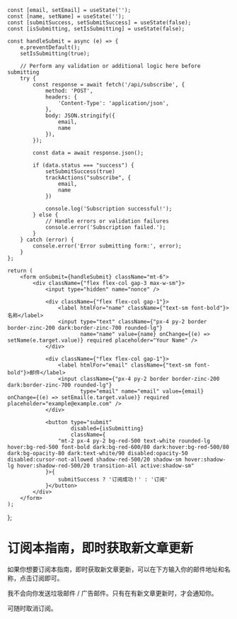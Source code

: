 
    const [email, setEmail] = useState('');
    const [name, setName] = useState('');
    const [submitSuccess, setSubmitSuccess] = useState(false);
    const [isSubmitting, setIsSubmitting] = useState(false);

    const handleSubmit = async (e) => {
        e.preventDefault();
        setIsSubmitting(true);

        // Perform any validation or additional logic here before submitting
        try {
            const response = await fetch('/api/subscribe', {
                method: 'POST',
                headers: {
                    'Content-Type': 'application/json',
                },
                body: JSON.stringify({
                    email,
                    name
                }),
            });

            const data = await response.json();

            if (data.status === "success") {
                setSubmitSuccess(true)
                trackActions("subscribe", {
                    email,
                    name
                })

                console.log('Subscription successful!');
            } else {
                // Handle errors or validation failures
                console.error('Subscription failed.');
            }
        } catch (error) {
            console.error('Error submitting form:', error);
        }
    };

    return (
        <form onSubmit={handleSubmit} className="mt-6">
            <div className={"flex flex-col gap-3 max-w-sm"}>
                <input type="hidden" name="nonce" />

                <div className={"flex flex-col gap-1"}>
                    <label htmlFor="name" className={"text-sm font-bold"}>名称</label>
                    <input type="text" className={"px-4 py-2 border border-zinc-200 dark:border-zinc-700 rounded-lg"}
                           name="name" value={name} onChange={(e) => setName(e.target.value)} required placeholder="Your Name" />
                </div>

                <div className={"flex flex-col gap-1"}>
                    <label htmlFor="email" className={"text-sm font-bold"}>邮件</label>
                    <input className={"px-4 py-2 border border-zinc-200 dark:border-zinc-700 rounded-lg"}
                           type="email" name="email" value={email} onChange={(e) => setEmail(e.target.value)} required placeholder="example@example.com" />
                </div>

                <button type="submit"
                        disabled={isSubmitting}
                        className={
                    "mt-2 px-4 py-2 bg-red-500 text-white rounded-lg hover:bg-red-500 font-bold dark:bg-red-600/80 dark:hover:bg-red-500/80 dark:bg-opacity-80 dark:text-white/90 disabled:opacity-50 disabled:cursor-not-allowed shadow-red-500/20 shadow-sm hover:shadow-lg hover:shadow-red-500/20 transition-all active:shadow-sm"
                }>{
                    submitSuccess ? '订阅成功！' : '订阅'
                }</button>
            </div>
        </form>
    );

};

# 订阅本指南，即时获取新文章更新

如果你想要订阅本指南，即时获取新文章更新，可以在下方输入你的邮件地址和名称，点击订阅即可。

我不会向你发送垃圾邮件 / 广告邮件。只有在有新文章更新时，才会通知你。

<SubscribeForm />

可随时取消订阅。
